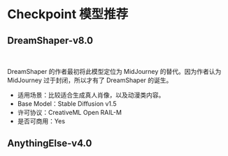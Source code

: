 

# Checkpoint 模型推荐

## DreamShaper-v8.0

<br/>
<PhotoProvider>
  <PhotoView src="/model-checkpoint/001.jpg">
    <img src="/model-checkpoint/001.jpg" alt="" />
  </PhotoView>
</PhotoProvider>

DreamShaper 的作者最初将此模型定位为 MidJourney 的替代。因为作者认为 MidJourney 过于封闭，所以才有了 DreamShaper 的诞生。

* 适用场景：比较适合生成真人肖像，以及动漫类内容。
* Base Model：Stable Diffusion v1.5
* 许可协议：CreativeML Open RAIL-M
* 是否可商用：Yes

## AnythingElse-v4.0

<Subscribe />

